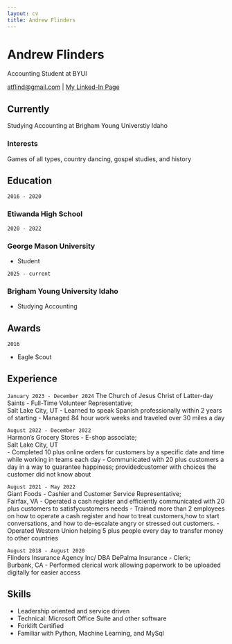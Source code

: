 ---
layout: cv
title: Andrew Flinders
---
# Andrew Flinders
Accounting Student at BYUI 

<div id="webaddress">
<a href="atflind@gmail.com">atflind@gmail.com</a>
| <a href="https://www.linkedin.com/in/andrew-flinders/">My Linked-In Page</a>
</div>


## Currently

Studying Accounting at Brigham Young Universtiy Idaho

### Interests

Games of all types, country dancing, gospel studies, and history

## Education

`2016 - 2020`

### __Etiwanda High School__

`2020 - 2022`

### __George Mason University__

- Student

`2025 - current`

### __Brigham Young University Idaho__

- Studying Accounting


## Awards

`2016`

  -  Eagle Scout


## Experience

`January 2023 - December 2024`
The Church of Jesus Christ of Latter-day Saints - 
Full-Time Volunteer Representative;              
Salt Lake City, UT 
  -  Learned to speak Spanish professionally within 2 years of starting 
  -  Managed 84 hour work weeks and traveled over 30 miles a day

`August 2022 - December 2022`  
Harmon's Grocery Stores - E-shop associate;                                                    
Salt Lake City, UT              
  -   Completed 10 plus online orders for customers by a specific date and time while working in teams each day
  -   Communicated with 20 plus customers a day in a way to guarantee happiness; providedcustomer with choices the customer did not know about

`August 2021 - May 2022`  
Giant Foods - Cashier and Customer Service Representative;                                      
Fairfax, VA
  -  Operated a cash register and efficiently communicated with 20 plus customers to satisfycustomers needs
  -  Trained more than 2 employees on how to operate a cash register and how to treat customers,how to start conversations, and how to de-escalate angry or stressed out customers.
  -  Operated Western Union helping 5 plus people every day to transfer money to other countries

`August 2018 - August 2020`  
Flinders Insurance Agency Inc/ DBA DePalma Insurance - Clerk;                                  
Burbank, CA
  -  Performed clerical work allowing paperwork to be uploaded digitally for easier access


## Skills
  -  Leadership oriented and service driven
  -  Technical: Microsoft Office Suite and other software
  -  Forklift Certified
  -  Familiar with Python, Machine Learning, and MySql


<!-- ### Footer

Last updated: May 2013 -->